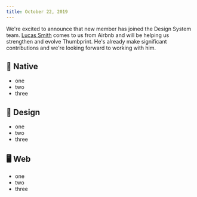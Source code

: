 ```yaml
---
title: October 22, 2019
---
```


We're excited to announce that new member has joined the Design System team. [Lucas Smith](https://www.linkedin.com/in/lucasosmith/) comes to us from Airbnb and will be helping us strengthen and evolve Thumbprint. He's already make significant contributions and we're looking forward to working with him.

## 📱 Native

-   one
-   two
-   three

## 🍭 Design

-   one
-   two
-   three

## 🖥 Web

-   one
-   two
-   three
